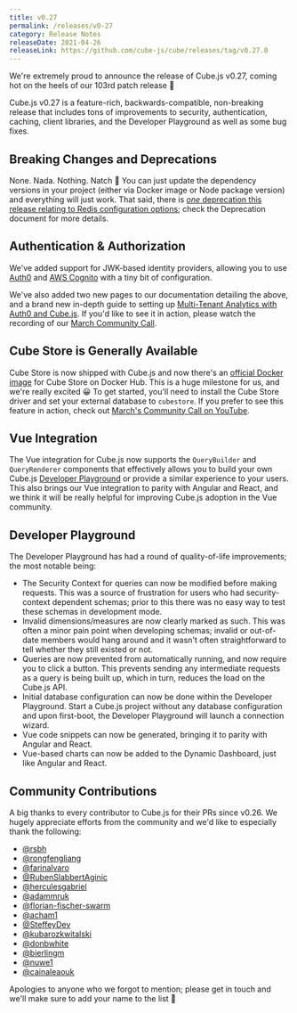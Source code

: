 ```yaml
---
title: v0.27
permalink: /releases/v0-27
category: Release Notes
releaseDate: 2021-04-26
releaseLink: https://github.com/cube-js/cube/releases/tag/v0.27.0
---
```


We're extremely proud to announce the release of Cube.js v0.27, coming hot on
the heels of our 103rd patch release 🥳

Cube.js v0.27 is a feature-rich, backwards-compatible, non-breaking release that
includes tons of improvements to security, authentication, caching, client
libraries, and the Developer Playground as well as some bug fixes.

## Breaking Changes and Deprecations

None. Nada. Nothing. Natch 🙅 You can just update the dependency versions in
your project (either via Docker image or Node package version) and everything
will just work. That said, there is
[_one_ deprecation this release relating to Redis configuration options](https://github.com/cube-js/cube/blob/master/DEPRECATION.md#prefix-redis-environment-variables-with-cubejs_);
check the Deprecation document for more details.

## Authentication & Authorization

We've added support for JWK-based identity providers, allowing you to use
[Auth0](https://auth0.com/) and [AWS Cognito](https://aws.amazon.com/cognito/)
with a tiny bit of configuration.

We've also added two new pages to our documentation detailing the above, and a
brand new in-depth guide to setting up
[Multi-Tenant Analytics with Auth0 and Cube.js](https://multi-tenant-analytics.cube.dev/).
If you'd like to see it in action, please watch the recording of our
[March Community Call](https://youtu.be/SycFPE4LRHo?t=2192).

## Cube Store is Generally Available

Cube Store is now shipped with Cube.js and now there's an
[official Docker image](https://hub.docker.com/r/cubejs/cubestore) for Cube
Store on Docker Hub. This is a huge milestone for us, and we're really excited
😀 To get started, you'll need to install the Cube Store driver and set your
external database to `cubestore`. If you prefer to see this feature in action,
check out
[March's Community Call on YouTube](https://youtu.be/SycFPE4LRHo?t=1980).

## Vue Integration

The Vue integration for Cube.js now supports the `QueryBuilder` and
`QueryRenderer` components that effectively allows you to build your own Cube.js
[Developer Playground](https://cube.dev/docs/dev-tools/dev-playground) or
provide a similar experience to your users. This also brings our Vue integration
to parity with Angular and React, and we think it will be really helpful for
improving Cube.js adoption in the Vue community.

## Developer Playground

The Developer Playground has had a round of quality-of-life improvements; the
most notable being:

- The Security Context for queries can now be modified before making requests.
  This was a source of frustration for users who had security-context dependent
  schemas; prior to this there was no easy way to test these schemas in
  development mode.
- Invalid dimensions/measures are now clearly marked as such. This was often a
  minor pain point when developing schemas; invalid or out-of-date members would
  hang around and it wasn't often straightforward to tell whether they still
  existed or not.
- Queries are now prevented from automatically running, and now require you to
  click a button. This prevents sending any intermediate requests as a query is
  being built up, which in turn, reduces the load on the Cube.js API.
- Initial database configuration can now be done within the Developer
  Playground. Start a Cube.js project without any database configuration and
  upon first-boot, the Developer Playground will launch a connection wizard.
- Vue code snippets can now be generated, bringing it to parity with Angular and
  React.
- Vue-based charts can now be added to the Dynamic Dashboard, just like Angular
  and React.

## Community Contributions

A big thanks to every contributor to Cube.js for their PRs since v0.26. We
hugely appreciate efforts from the community and we'd like to especially thank
the following:

- [@rsbh](https://github.com/rsbh)
- [@rongfengliang](https://github.com/rongfengliang)
- [@farinalvaro](https://github.com/farinalvaro)
- [@RubenSlabbertAginic](https://github.com/RubenSlabbertAginic)
- [@herculesgabriel](https://github.com/herculesgabriel)
- [@adammruk](https://github.com/adammruk)
- [@florian-fischer-swarm](https://github.com/florian-fischer-swarm)
- [@acham1](https://github.com/acham1)
- [@SteffeyDev](https://github.com/SteffeyDev)
- [@kubarozkwitalski](https://github.com/kubarozkwitalski)
- [@donbwhite](https://github.com/donbwhite)
- [@bierlingm](https://github.com/bierlingm)
- [@nuwe1](https://github.com/nuwe1)
- [@cainaleaouk](https://github.com/cainaleaouk)

Apologies to anyone who we forgot to mention; please get in touch and we'll make
sure to add your name to the list 🙌

